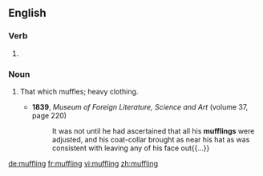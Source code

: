 ==English==

===Verb===
{{head|en|present participle}}

# {{present participle of|muffle|lang=en}}

===Noun===
{{en-noun}}

# {{context|mostly|in the plural|lang=en}} That which muffles; heavy clothing.
#* '''1839''', ''Museum of Foreign Literature, Science and Art'' (volume 37, page 220)
#*: It was not until he had ascertained that all his '''mufflings''' were adjusted, and his coat-collar brought as near his hat as was consistent with leaving any of his face out{{...}}

[[de:muffling]]
[[fr:muffling]]
[[vi:muffling]]
[[zh:muffling]]